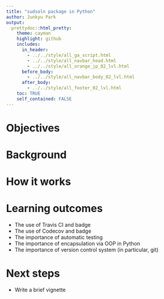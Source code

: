 ```yaml
---
title: "sudsoln package in Python"
author: Junkyu Park
output: 
  prettydoc::html_pretty:
    theme: cayman
    highlight: github
    includes:
      in_header: 
        - ../../style/all_ga_script.html
        - ../../style/all_navbar_head.html
        - ../../style/all_orange_jp_02_lvl.html
      before_body:
        - ../../style/all_navbar_body_02_lvl.html
      after_body:
        - ../../style/all_footer_02_lvl.html
    toc: TRUE
    self_contained: FALSE
---
```



# Objectives


# Background



# How it works


# Learning outcomes

* The use of Travis CI and badge
* The use of Codecov and badge
* The importance of automatic testing
* The importance of encapsulation via OOP in Python
* The importance of version control system (in particular, git)

# Next steps

* Write a brief vignette




